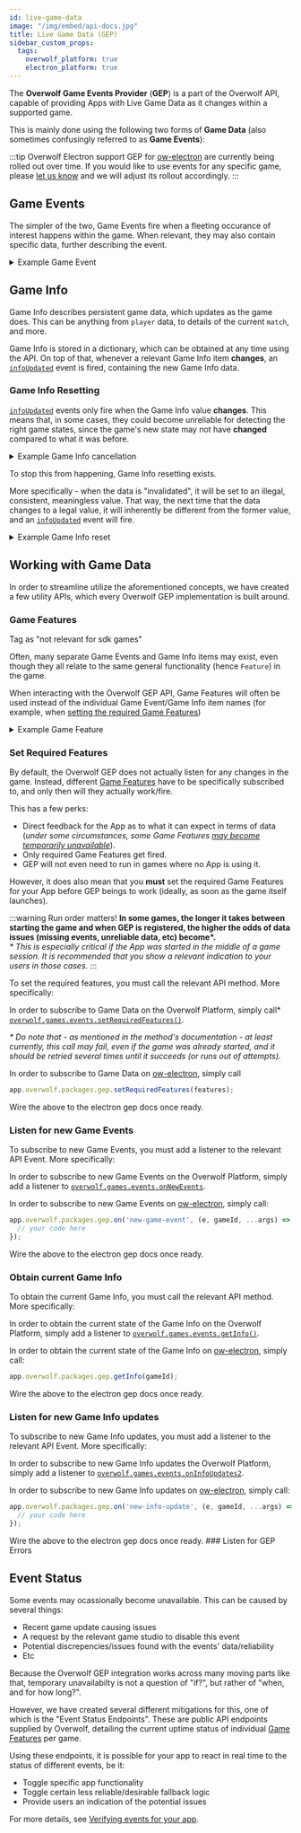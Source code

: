 ```yaml
---
id: live-game-data
image: "/img/embed/api-docs.jpg"
title: Live Game Data (GEP)
sidebar_custom_props:
  tags:
    overwolf_platform: true
    electron_platform: true
---
```


The **Overwolf Game Events Provider** (**GEP**) is a part of the Overwolf API, capable of providing
Apps with Live Game Data as it changes within a supported game.

This is mainly done using the following two forms of **Game Data** (also sometimes confusingly referred to as **Game Events**):

:::tip Overwolf Electron support
GEP for [ow-electron](/tools/ow-electron) are currently being rolled out over
time. If you would like to use events for any specific game, please [let us know](/support/contact-us)
and we will adjust its rollout accordingly.
:::

## Game Events

The simpler of the two, Game Events fire when a fleeting occurance of interest happens within
the game. When relevant, they may also contain specific data, further describing
the event.

<details>
<summary>Example Game Event</summary>

```json title='A player was just killed, with the username "TestUser"'
{
  "name": "player_killed",
  "data": {
    "username": "TestUser"
  }
}
```

</details>

## Game Info

Game Info describes persistent game data, which updates as the game does. This can
be anything from `player` data, to details of the current `match`, and more.

Game Info is stored in a dictionary, which can be obtained at any time using the API. On top of that,
whenever a relevant Game Info item **changes**, an [`infoUpdated`][infoUpdated] event is fired,
containing the new Game Info data.

### Game Info Resetting

[`infoUpdated`][infoUpdated] events only fire when the Game Info value **changes**.
This means that, in some cases, they could become unreliable for detecting the right
game states, since the game's new state may not have **changed** compared to what it was before.

<details>
<summary>Example Game Info cancellation</summary>

Assume that we have a `score` Game Info. This value is set to `0` at the beginning
of every match.

```json title='A match just started, score was set to "0"'
...
  "score": 0
...
```

Now, it could be possible that a match will end with the `score` still being set to `0`.
As a result, when the next match starts, the `score` will be set to `0`, and will not fire an
[`infoUpdated`][infoUpdated] event.

</details>

To stop this from happening, Game Info resetting exists.

More specifically - when the data is "invalidated", it will be set to an illegal, consistent, meaningless value. That way,
the next time that the data changes to a legal value, it will inherently be different
from the former value, and an [`infoUpdated`][infoUpdated] event will fire.

<details>
<summary>Example Game Info reset</summary>

To stop the issue from the last example from happening, when the match ends,
we set `score`, and any other match-specific data, to `null`:

```json title='First match just ended, score is set to "null"'
...
  "score": null
...
```

Now, when the next match starts, score will change from `null` to `0`, causing an
[`infoUpdated`][infoUpdated] event to properly fire.

```json title='Second match just started, score is set to "0"'
...
  "score": 0
...
```

</details>

## Working with Game Data

In order to streamline utilize the aforementioned concepts, we have created a few
utility APIs, which every Overwolf GEP implementation is built around.

### Game Features

<SkipMe type="TODO">
Tag as "not relevant for sdk games"
</SkipMe>

Often, many separate Game Events and Game Info items may exist, even though
they all relate to the same general functionality (hence `Feature`) in the game.

When interacting with the Overwolf GEP API, Game Features will often be used instead
of the individual Game Event/Game Info item names (for example, when [setting the required Game Features](#set-required-features))

<details>
<summary>Example Game Feature</summary>

For example, one game's `match` may have many different game data items:
- Match settings
- Match score
- Match start/end events
- Etc.

These would often make more sense as several different Game Events & Game Info items,
to make sure that, for example, the currently selected `map`, does not behave as
"updated" every single time that the `score` for one of the teams does.

However, the game data itself, does make much more sense when grouped, and is often
used together. As such, `match` would be defined as a **Game Feature** when communicating
with the Overwolf GEP, grouping within it the different Game Data it refers to.

</details>

### Set Required Features

By default, the Overwolf GEP does not actually listen for any changes in the game.
Instead, different [Game Features](#game-features) have to be specifically subscribed to,
and only then will they actually work/fire.

This has a few perks:
- Direct feedback for the App as to what it can expect in terms of data (*under some circumstances, some Game Features [may become temporarily unavailable](#event-status)*).
- Only required Game Features get fired.
- GEP will not even need to run in games where no App is using it.

However, it does also mean that you **must** set the required Game Features for
your App before GEP beings to work (ideally, as soon as the game itself launches).

:::warning Run order matters!
**In some games, the longer it takes between starting the game and when GEP is registered, the
higher the odds of data issues (missing events, unreliable data, etc) become\*.**  
*\* This is especially critical if the App was started in the middle of a game session.
It is recommended that you show a relevant indication to your users in those cases.*
:::

To set the required features, you must call the relevant API method. More specifically:

<Tabs groupId="frameworks">
<TabItem value="overwolf-platform" label="Overwolf Platform">

In order to subscribe to Game Data on the Overwolf Platform,
simply call\* [`overwolf.games.events.setRequiredFeatures()`](/api/games/events#setrequiredfeaturesfeatures-callback).

*\* Do note that - as mentioned in the method's documentation - at least currently,
this call may fail, even if the game was already started, and it should be retried
several times until it succeeds (or runs out of attempts).*

</TabItem>

<TabItem value="electron-platform" label="Overwolf Electron">

In order to subscribe to Game Data on [ow-electron](/tools/ow-electron),
simply call
```js
app.overwolf.packages.gep.setRequiredFeatures(features);
```

<SkipMe type="TODO">
Wire the above to the electron gep docs once ready.
</SkipMe>

</TabItem>
</Tabs>

### Listen for new Game Events

To subscribe to new Game Events, you must add a listener to the relevant API Event. More specifically:

<Tabs groupId="frameworks">
<TabItem value="overwolf-platform" label="Overwolf Platform">

In order to subscribe to new Game Events on the Overwolf Platform,
simply add a listener to [`overwolf.games.events.onNewEvents`](/api/games/events#onnewevents).

</TabItem>

<TabItem value="electron-platform" label="Overwolf Electron">

In order to subscribe to new Game Events on [ow-electron](/tools/ow-electron),
simply call:
```js
app.overwolf.packages.gep.on('new-game-event', (e, gameId, ...args) => {
  // your code here
});
```

<SkipMe type="TODO">
Wire the above to the electron gep docs once ready.
</SkipMe>

</TabItem>
</Tabs>


### Obtain current Game Info

To obtain the current Game Info, you must call the relevant API method. More specifically:

<Tabs groupId="frameworks">
<TabItem value="overwolf-platform" label="Overwolf Platform">

In order to obtain the current state of the Game Info on the Overwolf Platform,
simply add a listener to [`overwolf.games.events.getInfo()`](/api/games/events#getinfocallback).

</TabItem>

<TabItem value="electron-platform" label="Overwolf Electron">

In order to obtain the current state of the Game Info on [ow-electron](/tools/ow-electron),
simply call:
```js
app.overwolf.packages.gep.getInfo(gameId);
```

<SkipMe type="TODO">
Wire the above to the electron gep docs once ready.
</SkipMe>

</TabItem>
</Tabs>


### Listen for new Game Info updates

To subscribe to new Game Info updates, you must add a listener to the relevant API Event. More specifically:

<Tabs groupId="frameworks">
<TabItem value="overwolf-platform" label="Overwolf Platform">

In order to subscribe to new Game Info updates the Overwolf Platform,
simply add a listener to [`overwolf.games.events.onInfoUpdates2`](/api/games/events#oninfoupdates2).

</TabItem>

<TabItem value="electron-platform" label="Overwolf Electron">

In order to subscribe to new Game Info updates on [ow-electron](/tools/ow-electron),
simply call:
```js
app.overwolf.packages.gep.on('new-info-update', (e, gameId, ...args) => {
  // your code here
});
```

<SkipMe type="TODO">
Wire the above to the electron gep docs once ready.
</SkipMe>

</TabItem>
</Tabs>

<SkipMe type="TODO">
### Listen for GEP Errors
</SkipMe>

## Event Status

Some events may ocassionally become unavailable. This can be caused by several things:
- Recent game update causing issues
- A request by the relevant game studio to disable this event
- Potential discrepencies/issues found with the events' data/reliability
- Etc

Because the Overwolf GEP integration works across many moving parts like that,
temporary unavailabilty is not a question of "if?", but rather of "when, and for how long?".

However, we have created several different mitigations for this, one of which is the
"Event Status Endpoints". These are public API endpoints supplied by Overwolf,
detailing the current uptime status of individual [Game Features](#game-features)
per game.

Using these endpoints, it is possible for your app to react in real time to the
status of different events, be it:
- Toggle specific app functionality
- Toggle certain less reliable/desirable fallback logic
- Provide users an indication of the potential issues

For more details, see [Verifying events for your app](/topics/using-events/how-to-check-events-status-from-app).

[infoUpdated]: #listen-for-new-game-info-updates